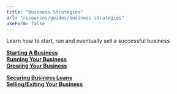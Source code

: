 ```yaml
---
title: "Business Strategies"
url: "resources/guides/business-strategies"
useForm: false
---
```


Learn how to start, run and eventually sell a successful business.
  
[**Starting A Business**](/resources/guides/business-strategies/starting-business)  
[**Running Your Business**](/resources/guides/business-strategies/running-business)  
[**Growing Your Business**](/resources/guides/business-strategies/growing-business)  

[**Securing Business Loans**](/resources/guides/business-strategies/securing-business-loan)  
[**Selling/Exiting Your Business**](/resources/guides/business-strategies/exiting-business)  
